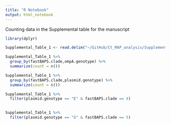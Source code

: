 ```yaml
---
title: "R Notebook"
output: html_notebook
---
```


Counting data in the Supplemental table for the manuscript

```r
library(dplyr)
```

```r
Supplemental_Table_1 <- read.delim("~/GitHub/Ct_MAP_analysis/Supplemental_Table_1.txt")
```

```r
Supplemental_Table_1 %>% 
  group_by(fastBAPS.clade,ompA.genotype) %>%
  summarize(count = n())
```

```r
Supplemental_Table_1 %>% 
  group_by(fastBAPS.clade,plasmid.genotype) %>%
  summarize(count = n())
```

```r
Supplemental_Table_1 %>%
  filter(plasmid.genotype == "E" & fastBAPS.clade == 4)
  
```
```r
Supplemental_Table_1 %>%
  filter(plasmid.genotype == "G" & fastBAPS.clade == 5)
```

